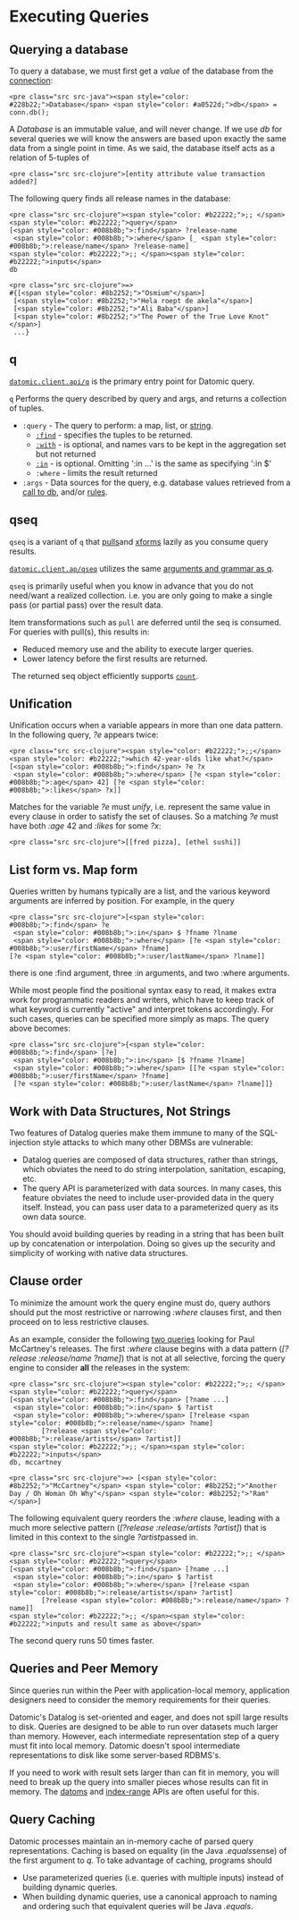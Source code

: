 Executing Queries
=================

Querying a database
-------------------

To query a database, we must first get a *value* of the database from the [connection](../getting-started/connect-to-a-database.html):

```
<pre class="src src-java"><span style="color: #228b22;">Database</span> <span style="color: #a0522d;">db</span> = conn.db();
```



A *Database* is an immutable value, and will never change. If we use *db* for several queries we will know the answers are based upon exactly the same data from a single point in time. As we said, the database itself acts as a relation of 5-tuples of

```
<pre class="src src-clojure">[entity attribute value transaction added?]
```



The following query finds all release names in the database:

```
<pre class="src src-clojure"><span style="color: #b22222;">;; </span><span style="color: #b22222;">query</span>
[<span style="color: #008b8b;">:find</span> ?release-name
 <span style="color: #008b8b;">:where</span> [_ <span style="color: #008b8b;">:release/name</span> ?release-name]
<span style="color: #b22222;">;; </span><span style="color: #b22222;">inputs</span>
db
```



```
<pre class="src src-clojure">=>
#{[<span style="color: #8b2252;">"Osmium"</span>]
 [<span style="color: #8b2252;">"Hela roept de akela"</span>] 
 [<span style="color: #8b2252;">"Ali Baba"</span>] 
 [<span style="color: #8b2252;">"The Power of the True Love Knot"</span>]
 ...}
```







q
-

[`datomic.client.api/q`](https://docs.datomic.com/client-api/datomic.client.api.html#var-q) is the primary entry point for Datomic query.

`q` Performs the query described by query and args, and returns a collection of tuples.

- `:query` - The query to perform: a map, list, or [string](#a-warning). 
    - [`:find`](query.html#find-specifications) - specifies the tuples to be returned.
    - [`:with`](query.html#with) - is optional, and names vars to be kept in the aggregation set but not returned
    - [`:in`](query.html#inputs) - is optional. Omitting ':in …' is the same as specifying ':in $'
    - `:where` - limits the result returned
- `:args` - Data sources for the query, e.g. database values retrieved from a [call to db](#querying-database), and/or [rules](query.html#rules).





qseq
----

`qseq` is a variant of `q` that [pulls](query.html#pull-expressions)and [xforms](pull.html#xform) lazily as you consume query results.

[`datomic.client.ap/qseq`](https://docs.datomic.com/client-api/datomic.client.api.html#var-qseq) utilizes the same [arguments and grammar as q](pull.html#pull-grammar).

`qseq` is primarily useful when you know in advance that you do not need/want a realized collection. i.e. you are only going to make a single pass (or partial pass) over the result data.

Item transformations such as `pull` are deferred until the seq is consumed. For queries with pull(s), this results in: ​

- Reduced memory use and the ability to execute larger queries.
- Lower latency before the first results are returned.

​ The returned seq object efficiently supports [`count`](https://clojure.github.io/clojure/clojure.core-api.html#clojure.core/bounded-count).





Unification
-----------

Unification occurs when a variable appears in more than one data pattern. In the following query, *?e* appears twice:

```
<pre class="src src-clojure"><span style="color: #b22222;">;;</span><span style="color: #b22222;">which 42-year-olds like what?</span>
[<span style="color: #008b8b;">:find</span> ?e ?x 
 <span style="color: #008b8b;">:where</span> [?e <span style="color: #008b8b;">:age</span> 42] [?e <span style="color: #008b8b;">:likes</span> ?x]]
```



Matches for the variable *?e* must *unify*, i.e. represent the same value in every clause in order to satisfy the set of clauses. So a matching *?e* must have both *:age* 42 and *:likes* for some *?x*:

```
<pre class="src src-clojure">[[fred pizza], [ethel sushi]]
```







List form vs. Map form
----------------------

Queries written by humans typically are a list, and the various keyword arguments are inferred by position. For example, in the query

```
<pre class="src src-clojure">[<span style="color: #008b8b;">:find</span> ?e
 <span style="color: #008b8b;">:in</span> $ ?fname ?lname
 <span style="color: #008b8b;">:where</span> [?e <span style="color: #008b8b;">:user/firstName</span> ?fname]
[?e <span style="color: #008b8b;">:user/lastName</span> ?lname]]
```



there is one :find argument, three :in arguments, and two :where arguments.

While most people find the positional syntax easy to read, it makes extra work for programmatic readers and writers, which have to keep track of what keyword is currently "active" and interpret tokens accordingly. For such cases, queries can be specified more simply as maps. The query above becomes:

```
<pre class="src src-clojure">{<span style="color: #008b8b;">:find</span> [?e]
 <span style="color: #008b8b;">:in</span> [$ ?fname ?lname]
 <span style="color: #008b8b;">:where</span> [[?e <span style="color: #008b8b;">:user/firstName</span> ?fname]
 [?e <span style="color: #008b8b;">:user/lastName</span> ?lname]]}
```







Work with Data Structures, Not Strings
--------------------------------------

Two features of Datalog queries make them immune to many of the SQL-injection style attacks to which many other DBMSs are vulnerable:

- Datalog queries are composed of data structures, rather than strings, which obviates the need to do string interpolation, sanitation, escaping, etc.
- The query API is parameterized with data sources. In many cases, this feature obviates the need to include user-provided data in the query itself. Instead, you can pass user data to a parameterized query as its own data source.

You should avoid building queries by reading in a string that has been built up by concatenation or interpolation. Doing so gives up the security and simplicity of working with native data structures.





Clause order
------------

To minimize the amount work the query engine must do, query authors should put the most restrictive or narrowing *:where* clauses first, and then proceed on to less restrictive clauses.

As an example, consider the following [two queries](https://github.com/Datomic/day-of-datomic/blob/master/tutorial/query_perf.clj#L20-40) looking for Paul McCartney's releases. The first *:where* clause begins with a data pattern (*\[?release :release/name ?name\]*) that is not at all selective, forcing the query engine to consider **all** the releases in the system:

```
<pre class="src src-clojure"><span style="color: #b22222;">;; </span><span style="color: #b22222;">query</span>
[<span style="color: #008b8b;">:find</span> [?name ...]
 <span style="color: #008b8b;">:in</span> $ ?artist
 <span style="color: #008b8b;">:where</span> [?release <span style="color: #008b8b;">:release/name</span> ?name]
        [?release <span style="color: #008b8b;">:release/artists</span> ?artist]]
<span style="color: #b22222;">;; </span><span style="color: #b22222;">inputs</span>
db, mccartney
```



```
<pre class="src src-clojure">=> [<span style="color: #8b2252;">"McCartney"</span> <span style="color: #8b2252;">"Another Day / Oh Woman Oh Why"</span> <span style="color: #8b2252;">"Ram"</span>]
```



The following equivalent query reorders the *:where* clause, leading with a much more selective pattern (*\[?release :release/artists ?artist\]*) that is limited in this context to the single *?artist*passed in.

```
<pre class="src src-clojure"><span style="color: #b22222;">;; </span><span style="color: #b22222;">query</span>
[<span style="color: #008b8b;">:find</span> [?name ...]
 <span style="color: #008b8b;">:in</span> $ ?artist
 <span style="color: #008b8b;">:where</span> [?release <span style="color: #008b8b;">:release/artists</span> ?artist]
        [?release <span style="color: #008b8b;">:release/name</span> ?name]]
<span style="color: #b22222;">;; </span><span style="color: #b22222;">inputs and result same as above</span>
```



The second query runs 50 times faster.





Queries and Peer Memory
-----------------------

Since queries run within the Peer with application-local memory, application designers need to consider the memory requirements for their queries.

Datomic's Datalog is set-oriented and eager, and does not spill large results to disk. Queries are designed to be able to run over datasets much larger than memory. However, each intermediate representation step of a query must fit into local memory. Datomic doesn't spool intermediate representations to disk like some server-based RDBMS's.

If you need to work with result sets larger than can fit in memory, you will need to break up the query into smaller pieces whose results can fit in memory. The [datoms](../query/indexes.html#datoms-api) and [index-range](../query/indexes.html#avet) APIs are often useful for this.





Query Caching
-------------

Datomic processes maintain an in-memory cache of parsed query representations. Caching is based on equality (in the Java *.equals*sense) of the first argument to *q*. To take advantage of caching, programs should

- Use parameterized queries (i.e. queries with multiple inputs) instead of building dynamic queries.
- When building dynamic queries, use a canonical approach to naming and ordering such that equivalent queries will be Java *.equals*.